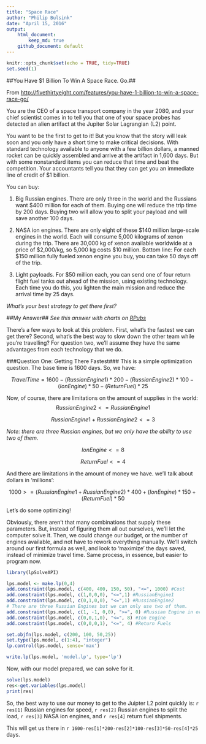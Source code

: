 ```yaml
---
title: "Space Race"
author: "Philip Bulsink"
date: "April 15, 2016"
output: 
    html_document:
        keep_md: true
    github_document: default
---
```


```r
knitr::opts_chunk$set(echo = TRUE, tidy=TRUE)
set.seed(1)
```

##You Have $1 Billion To Win A Space Race. Go.##

From [http://fivethirtyeight.com/features/you-have-1-billion-to-win-a-space-race-go/](http://fivethirtyeight.com/features/you-have-1-billion-to-win-a-space-race-go/)

You are the CEO of a space transport company in the year 2080, and your chief scientist comes in to tell you that one of your space probes has detected an alien artifact at the Jupiter Solar Lagrangian (L2) point.

You want to be the first to get to it! But you know that the story will leak soon and you only have a short time to make critical decisions. With standard technology available to anyone with a few billion dollars, a manned rocket can be quickly assembled and arrive at the artifact in 1,600 days. But with some nonstandard items you can reduce that time and beat the competition. Your accountants tell you that they can get you an immediate line of credit of $1 billion.

You can buy:

1. Big Russian engines. There are only three in the world and the Russians want $400 million for each of them. Buying one will reduce the trip time by 200 days. Buying two will allow you to split your payload and will save another 100 days.

2. NASA ion engines. There are only eight of these $140 million large-scale engines in the world. Each will consume 5,000 kilograms of xenon during the trip. There are 30,000 kg of xenon available worldwide at a price of $2,000/kg, so 5,000 kg costs $10 million. Bottom line: For each $150 million fully fueled xenon engine you buy, you can take 50 days off of the trip.

3. Light payloads. For $50 million each, you can send one of four return flight fuel tanks out ahead of the mission, using existing technology. Each time you do this, you lighten the main mission and reduce the arrival time by 25 days.

*What's your best strategy to get there first?*

##My Answer##
*See this answer with charts on [RPubs](http://rpubs.com/pbulsink/space_race)*

There's a few ways to look at this problem. First, what's the fastest we can get there? Second, what's the best way to slow down the other team while you're travelling? For question two, we'll assume they have the same advantages from each technology that we do.

###Question One: Getting There Fastest###
This is a simple optimization question. The base time is 1600 days. So, we have:

$$TravelTime = 1600 - (RussianEngine1)*200 - (RussianEngine2)*100 - (IonEngine)*50 - (ReturnFuel)*25$$

Now, of course, there are limitations on the amount of supplies in the world:  
$$RussianEngine2 <= RussianEngine1 $$

$$RussianEngine1 + RussianEngine2 <= 3$$

*Note: there are three Russian engines, but we only have the ability to use two of them.*

$$IonEngine <= 8$$

$$ReturnFuel <= 4$$

And there are limitations in the amount of money we have. we'll talk about dollars in 'millions':

$$1000 >= (RussianEngine1+RussianEngine2)*400 + (IonEngine)*150 + (ReturnFuel)*50$$

Let's do some optimizing!

Obviously, there aren't that many combinations that supply these parameters. But, instead of figuring them all out ourselves, we'll let the computer solve it. Then, we could change our budget, or the number of engines available, and not have to rework everything manually. We'll switch around our first formula as well, and look to 'maximize' the days saved, instead of minimize travel time. Same process, in essence, but easier to program now.

```r
library(lpSolveAPI)

lps.model <- make.lp(0,4)
add.constraint(lps.model, c(400, 400, 150, 50), "<=", 1000) #Cost
add.constraint(lps.model, c(1,0,0,0), "<=",1) #RussianEngine1
add.constraint(lps.model, c(0,1,0,0), "<=",1) #RussianEngine2
# There are three Russian Engines but we can only use two of them.
add.constraint(lps.model, c(1, -1, 0,0), ">=", 0) #Russian Engine in order
add.constraint(lps.model, c(0,0,1,0), "<=", 8) #Ion Engine
add.constraint(lps.model, c(0,0,0,1), "<=", 4) #Return Fuels

set.objfn(lps.model, c(200, 100, 50,25))
set.type(lps.model, c(1:4), "integer")
lp.control(lps.model, sense='max')

write.lp(lps.model, 'model.lp', type='lp')
```

Now, with our model prepared, we can solve for it.

```r
solve(lps.model)
res<-get.variables(lps.model)
print(res)
```

So, the best way to use our money to get to the Juipter L2 point quickly is: `r res[1]` Russian engines for speed, `r res[2]` Russian engines to split the load, `r res[3]` NASA ion engines, and `r res[4]` return fuel shipments.

This will get us there in `r 1600-res[1]*200-res[2]*100-res[3]*50-res[4]*25` days.

